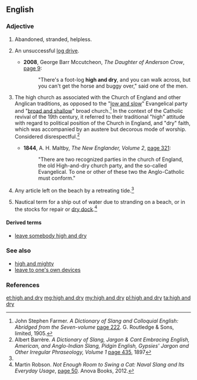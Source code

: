 ==English==

===Adjective===
{{en-adj|head=[[high]] [[and]] [[dry]]|-}}

# {{context|idiomatic|lang=en}} Abandoned, stranded, helpless.
# {{context|idiomatic|lang=en}} An unsuccessful [[log drive]].
#* '''2008''', George Barr Mccutcheon, ''The Daughter of Anderson Crow'', [http://books.google.com/books?id=dPDg454E4PMC&dq=%22high-and-dry%22&pg=PA9#v=onepage page 9]:
#*: "There's a foot-log '''high and dry''', and you can walk across, but you can't get the horse and buggy over," said one of the men.
# {{context|idiomatic|lang=en}} The high church as associated with the Church of England and other Anglican traditions, as opposed to the "[[low and slow]]" Evangelical party and "[[broad and shallow]]" broad church.<ref>John Stephen Farmer. ''A Dictionary of Slang and Colloquial English: Abridged from the Seven-volume'' [http://books.google.com/books?id=VR1AAAAAYAAJ&pg=PA222&dq=%22high+and+dry%22 page 222]. G. Routledge & Sons, limited, 1905.</ref> In the context of the Catholic revival of the 19th century, it referred to their traditional "high" attitude with regard to political position of the Church in England, and "dry" faith, which was accompanied by an austere but decorous mode of worship. Considered disrespectful.<ref name=barrere>Albert Barrère. ''A Dictionary of Slang, Jargon & Cant Embracing English, American, and Anglo-Indian Slang, Pidgin English, Gypsies' Jargon and Other Irregular Phraseology, Volume 1'' [http://books.google.com/books?id=et7WAAAAMAAJ&pg=PA435&dq=%22high+and+dry%22 page 435], 1897</ref> 
#* '''1844''', A. H. Maltby, ''The New Englander, Volume 2'', [http://books.google.com/books?id=0Y4FAAAAQAAJ&pg=PA321&dq=high+and+dry page 321]:
#*: "There are two recognized parties in the church of England, the old High-and-dry church party, and the so-called Evangelical. To one or other of these two the Anglo-Catholic must conform."
# {{context|idiomatic|lang=en}} Any article left on the beach by a retreating tide.<ref name=barrere/> 
# {{context|idiomatic|lang=en}} Nautical term for a ship out of water due to stranding on a beach, or in the stocks for repair or [[dry dock]].<ref>Martin Robson. ''Not Enough Room to Swing a Cat: Naval Slang and Its Everyday Usage'', [http://books.google.com/books?id=vwu-AgAAQBAJ&pg=PT50&dq=%22high+and+dry%22 page 50]. Anova Books, 2012.</ref>

====Derived terms====
* [[leave somebody high and dry]]

===See also===
* [[high and mighty]]
* [[leave to one's own devices]]

===References===
<references/>

[[et:high and dry]]
[[mg:high and dry]]
[[my:high and dry]]
[[pl:high and dry]]
[[ta:high and dry]]